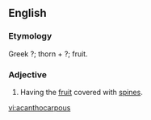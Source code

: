 ==English==

===Etymology===
Greek ?; thorn + ?; fruit.

===Adjective===
{{infl|en|adjective}}

# {{botany}} Having the [[fruit]] covered with [[spine]]s.

[[vi:acanthocarpous]]